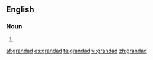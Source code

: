 ==English==

===Noun===
{{head|en|noun}}

# {{alternative spelling of|granddad|lang=en}}

[[af:grandad]]
[[es:grandad]]
[[ta:grandad]]
[[vi:grandad]]
[[zh:grandad]]